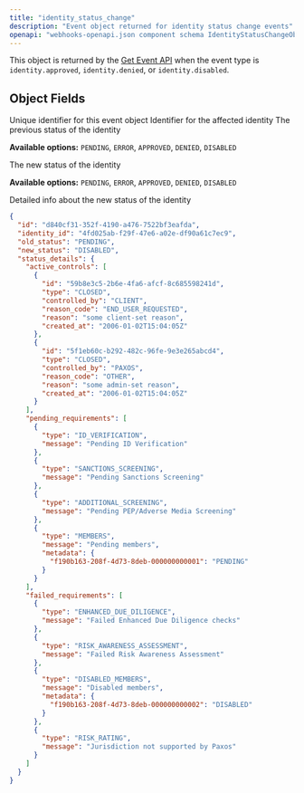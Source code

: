 ```yaml
---
title: "identity_status_change"
description: "Event object returned for identity status change events"
openapi: "webhooks-openapi.json component schema IdentityStatusChangeObject"
---
```


This object is returned by the [Get Event API](/api-reference/preview/2025-09-22/endpoints/events/get-event) when the event type is `identity.approved`, `identity.denied`, or `identity.disabled`.

## Object Fields

<ResponseField name="id" type="string" required>
Unique identifier for this event object
</ResponseField>

<ResponseField name="identity_id" type="string" required>
Identifier for the affected identity
</ResponseField>

<ResponseField name="old_status" type="string" required>
The previous status of the identity

**Available options:** `PENDING`, `ERROR`, `APPROVED`, `DENIED`, `DISABLED`
</ResponseField>

<ResponseField name="new_status" type="string" required>
The new status of the identity

**Available options:** `PENDING`, `ERROR`, `APPROVED`, `DENIED`, `DISABLED`
</ResponseField>

<ResponseField name="status_details" type="object">
Detailed info about the new status of the identity
</ResponseField>

<ResponseExample>

```json Example
{
  "id": "d840cf31-352f-4190-a476-7522bf3eafda",
  "identity_id": "4fd025ab-f29f-47e6-a02e-df90a61c7ec9",
  "old_status": "PENDING",
  "new_status": "DISABLED",
  "status_details": {
    "active_controls": [
      {
        "id": "59b8e3c5-2b6e-4fa6-afcf-8c685598241d",
        "type": "CLOSED",
        "controlled_by": "CLIENT",
        "reason_code": "END_USER_REQUESTED",
        "reason": "some client-set reason",
        "created_at": "2006-01-02T15:04:05Z"
      },
      {
        "id": "5f1eb60c-b292-482c-96fe-9e3e265abcd4",
        "type": "CLOSED",
        "controlled_by": "PAXOS",
        "reason_code": "OTHER",
        "reason": "some admin-set reason",
        "created_at": "2006-01-02T15:04:05Z"
      }
    ],
    "pending_requirements": [
      {
        "type": "ID_VERIFICATION",
        "message": "Pending ID Verification"
      },
      {
        "type": "SANCTIONS_SCREENING",
        "message": "Pending Sanctions Screening"
      },
      {
        "type": "ADDITIONAL_SCREENING",
        "message": "Pending PEP/Adverse Media Screening"
      },
      {
        "type": "MEMBERS",
        "message": "Pending members",
        "metadata": {
          "f190b163-208f-4d73-8deb-000000000001": "PENDING"
        }
      }
    ],
    "failed_requirements": [
      {
        "type": "ENHANCED_DUE_DILIGENCE",
        "message": "Failed Enhanced Due Diligence checks"
      },
      {
        "type": "RISK_AWARENESS_ASSESSMENT",
        "message": "Failed Risk Awareness Assessment"
      },
      {
        "type": "DISABLED_MEMBERS",
        "message": "Disabled members",
        "metadata": {
          "f190b163-208f-4d73-8deb-000000000002": "DISABLED"
        }
      },
      {
        "type": "RISK_RATING",
        "message": "Jurisdiction not supported by Paxos"
      }
    ]
  }
}
```

</ResponseExample>